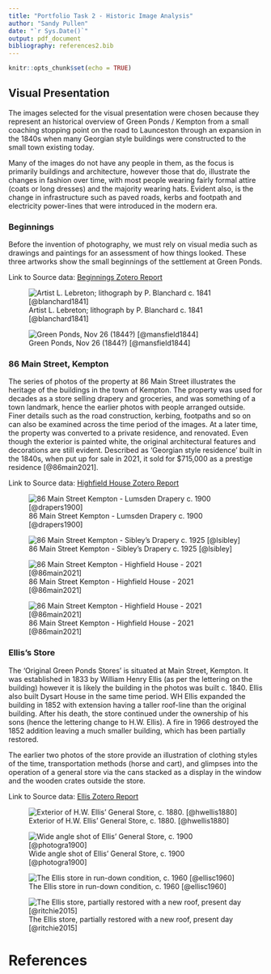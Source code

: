 ```yaml
---
title: "Portfolio Task 2 - Historic Image Analysis"
author: "Sandy Pullen"
date: "`r Sys.Date()`"
output: pdf_document
bibliography: references2.bib
---
```


```r
knitr::opts_chunk$set(echo = TRUE)
```

## Visual Presentation

The images selected for the visual presentation were chosen because they represent an historical overview of Green Ponds / Kempton from a small coaching stopping point on the road to Launceston through an expansion in the 1840s when many Georgian style buildings were constructed to the small town existing today.

Many of the images do not have any people in them, as the focus is primarily buildings and architecture, however those that do, illustrate the changes in fashion over time, with most people wearing fairly formal attire (coats or long dresses) and the majority wearing hats. Evident also, is the change in infrastructure such as paved roads, kerbs and footpath and electricity power-lines that were introduced in the modern era.

\newpage

### Beginnings

Before the invention of photography, we must rely on visual media such as drawings and paintings for an assessment of how things looked. These three artworks show the small beginnings of the settlement at Green Ponds.

Link to Source data: [Beginnings Zotero Report](zotero-report-beginnings.html)


![Artist L. Lebreton; lithograph by P. Blanchard c. 1841 [@blanchard1841]](images/nla.obj-136478027-1.jpg)

![Green Ponds, Nov 26 (1844?) [@mansfield1844]](images/AUTAS001125645101.jpg)


\newpage

### 86 Main Street, Kempton

The series of photos of the property at 86 Main Street illustrates the heritage of the buildings in the town of Kempton. The property was used for decades as a store selling drapery and groceries, and was something of a town landmark, hence the earlier photos with people arranged outside. Finer details such as the road construction, kerbing, footpaths and so on can also be examined across the time period of the images. At a later time, the property was converted to a private residence, and renovated. Even though the exterior is painted white, the original architectural features and decorations are still evident. Described as 'Georgian style residence' built in the 1840s, when put up for sale in 2021, it sold for \$715,000 as a prestige residence [@86main2021].

Link to Source data: [Highfield House Zotero Report](zotero-report-highfield-house.html)

![86 Main Street Kempton - Lumsden Drapery c. 1900 [@drapers1900]](images/PH30-1-7740.jpg)

![86 Main Street Kempton - Sibley's Drapery c. 1925 [@lsibley]](images/PH30-1-9154.jpg)

![86 Main Street Kempton - Highfield House - 2021 [@86main2021]](images/Highfield-House.jpg)

![86 Main Street Kempton - Highfield House - 2021 [@86main2021]](images/Highfield-House-aerial.jpg)



\newpage

### Ellis's Store

The 'Original Green Ponds Stores' is situated at Main Street, Kempton. It was established in 1833 by William Henry Ellis (as per the lettering on the building) however it is likely the building in the photos was built c. 1840. Ellis also built Dysart House in the same time period. WH Ellis expanded the building in 1852 with extension having a taller roof-line than the original building. After his death, the store continued under the ownership of his sons (hence the lettering change to H.W. Ellis). A fire in 1966 destroyed the 1852 addition leaving a much smaller building, which has been partially restored.

The earlier two photos of the store provide an illustration of clothing styles of the time, transportation methods (horse and cart), and glimpses into the operation of a general store via the cans stacked as a display in the window and the wooden crates outside the store.

Link to Source data: [Ellis Zotero Report](zotero-report-ellis.html)

![Exterior of H.W. Ellis' General Store, c. 1880. [@hwellis1880]](images/PH30-1-9149.jpg)

![Wide angle shot of Ellis' General Store, c. 1900 [@photogra1900]](images/PH30-1-7742.jpg)

![The Ellis store in run-down condition, c. 1960 [@ellisc1960]](images/PH30-1-301.jpg)

![The Ellis store, partially restored with a new roof, present day [@ritchie2015]](images/DSC04434.JPG)



\newpage

# References
